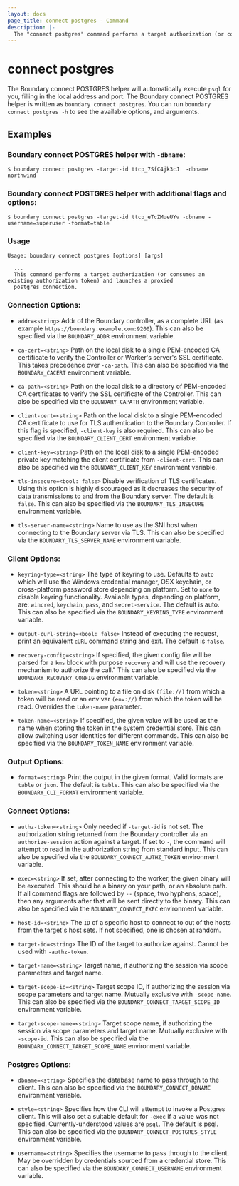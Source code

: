 ---
layout: docs
page_title: connect postgres - Command
description: |-
  The "connect postgres" command performs a target authorization (or consumes an existing authorization token) and launches a proxied postgres connection.
---

# connect postgres

The Boundary connect POSTGRES helper will automatically execute `psql` for you,
filling in the local address and port.
The Boundary connect POSTGRES helper is written as `boundary connect postgres`.
You can run `boundary connect postgres -h` to see the available options, and arguments.


## Examples

### Boundary connect POSTGRES helper with `-dbname`:
```shell-session
$ boundary connect postgres -target-id ttcp_7SfC4jk3cJ  -dbname northwind
```

### Boundary connect POSTGRES helper with additional flags and options:

```shell-session
$ boundary connect postgres -target-id ttcp_eTcZMueUYv -dbname -username=superuser -format=table
```

### Usage

```shell-session
Usage: boundary connect postgres [options] [args]

  ...
  This command performs a target authorization (or consumes an existing authorization token) and launches a proxied
  postgres connection.
```

### Connection Options:

-  `addr=<string>`
   Addr of the Boundary controller, as a complete 
   URL (as example `https://boundary.example.com:9200`).
   This can also be specified via the `BOUNDARY_ADDR` environment variable.

-  `ca-cert=<string>`
   Path on the local disk to a single PEM-encoded CA certificate to
   verify the Controller or Worker's server's SSL certificate. This
   takes precedence over `-ca-path`. This can also be specified via the
   `BOUNDARY_CACERT` environment variable.

-  `ca-path=<string>`
   Path on the local disk to a directory of PEM-encoded CA certificates to
   verify the SSL certificate of the Controller. This can also be specified
   via the `BOUNDARY_CAPATH` environment variable.

-  `client-cert=<string>`
   Path on the local disk to a single PEM-encoded CA certificate to use
   for TLS authentication to the Boundary Controller. If this flag is
   specified, `-client-key` is also required. This can also be specified via
   the `BOUNDARY_CLIENT_CERT` environment variable.

-  `client-key=<string>`
   Path on the local disk to a single PEM-encoded private key matching the
   client certificate from `-client-cert`. This can also be specified via the
   `BOUNDARY_CLIENT_KEY` environment variable.

-  `tls-insecure=<bool: false>`
   Disable verification of TLS certificates. Using this option is highly
   discouraged as it decreases the security of data transmissions to
   and from the Boundary server. The default is `false`. This can also be
   specified via the `BOUNDARY_TLS_INSECURE` environment variable.

-  `tls-server-name=<string>`
   Name to use as the SNI host when connecting to the Boundary server
   via TLS. This can also be specified via the `BOUNDARY_TLS_SERVER_NAME`
   environment variable.

### Client Options:

-  `keyring-type=<string>`
   The type of keyring to use. Defaults to `auto` which will use the
   Windows credential manager, OSX keychain, or cross-platform password
   store depending on platform. Set to `none` to disable keyring
   functionality. Available types, depending on platform, are: `wincred`,
   `keychain`, `pass`, and `secret-service`. The default is auto. This can
   also be specified via the `BOUNDARY_KEYRING_TYPE` environment variable.

-  `output-curl-string=<bool: false>`
   Instead of executing the request, print an equivalent `cURL` command
   string and exit. The default is `false`.

-  `recovery-config=<string>`
   If specified, the given config file will be parsed for a `kms` block
   with purpose `recovery` and will use the recovery mechanism to authorize
   the call." This can also be specified via the `BOUNDARY_RECOVERY_CONFIG`
   environment variable.

-  `token=<string>`
   A URL pointing to a file on disk `(file://)` from which a token will be
   read or an env var `(env://)` from which the token will be read. Overrides
   the `token-name` parameter.

-  `token-name=<string>`
   If specified, the given value will be used as the name when storing
   the token in the system credential store. This can allow switching user
   identities for different commands. This can also be specified via the
   `BOUNDARY_TOKEN_NAME` environment variable.

### Output Options:

 -  `format=<string>`
    Print the output in the given format. Valid formats are `table` or
    `json`. The default is `table`. This can also be specified via the
    `BOUNDARY_CLI_FORMAT` environment variable.

### Connect Options:

-  `authz-token=<string>`
   Only needed if `-target-id` is not set. The authorization string returned
   from the Boundary controller via an `authorize-session` action against
   a target. If set to `-`, the command will attempt to read in the
   authorization string from standard input. This can also be specified via
   the `BOUNDARY_CONNECT_AUTHZ_TOKEN` environment variable.

-  `exec=<string>`
   If set, after connecting to the worker, the given binary will be
   executed. This should be a binary on your path, or an absolute path. If
   all command flags are followed by ` -- ` (space, two hyphens, space),
   then any arguments after that will be sent directly to the binary.
   This can also be specified via the `BOUNDARY_CONNECT_EXEC` environment
   variable.

-  `host-id=<string>`
   The `ID` of a specific host to connect to out of the hosts from the
   target's host sets. If not specified, one is chosen at random.

-  `target-id=<string>`
   The ID of the target to authorize against. Cannot be used with 
   `-authz-token`.

-  `target-name=<string>`
   Target name, if authorizing the session via scope parameters and target 
   name.

-  `target-scope-id=<string>`
   Target scope ID, if authorizing the session via scope parameters and
   target name. Mutually exclusive with `-scope-name`. This can also be
   specified via the `BOUNDARY_CONNECT_TARGET_SCOPE_ID` environment variable.

-  `target-scope-name=<string>`
   Target scope name, if authorizing the session via scope parameters
   and target name. Mutually exclusive with `-scope-id`. This can also
   be specified via the `BOUNDARY_CONNECT_TARGET_SCOPE_NAME` environment
   variable.

### Postgres Options:

-  `dbname=<string>`
   Specifies the database name to pass through to the client. This can also
   be specified via the `BOUNDARY_CONNECT_DBNAME` environment variable.

-  `style=<string>`
   Specifies how the CLI will attempt to invoke a Postgres client. This
   will also set a suitable default for `-exec` if a value was not specified.
   Currently-understood values are `psql`. The default is psql. This can
   also be specified via the `BOUNDARY_CONNECT_POSTGRES_STYLE` environment
   variable.

-  `username=<string>`
   Specifies the username to pass through to the client. May be overridden
   by credentials sourced from a credential store. This can also be
   specified via the `BOUNDARY_CONNECT_USERNAME` environment variable.
